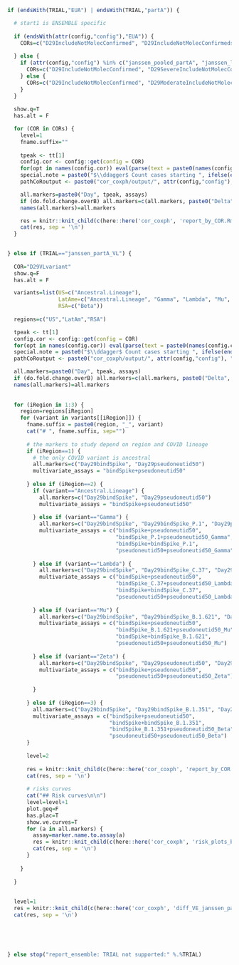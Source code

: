 ```r

if (endsWith(TRIAL,"EUA") | endsWith(TRIAL,"partA")) {

  # start1 is ENSEMBLE specific
    
  if (endsWith(attr(config,"config"),"EUA")) {
    CORs=c("D29IncludeNotMolecConfirmed", "D29IncludeNotMolecConfirmedstart1")
    
  } else {
    if (attr(config,"config") %in% c("janssen_pooled_partA", "janssen_la_partA")) {
      CORs=c("D29IncludeNotMolecConfirmed", "D29SevereIncludeNotMolecConfirmed", "D29ModerateIncludeNotMolecConfirmed")
    } else {
      CORs=c("D29IncludeNotMolecConfirmed", "D29ModerateIncludeNotMolecConfirmed")
    }
  }
  
  show.q=T
  has.alt = F

  for (COR in CORs) {
    level=1
    fname.suffix=""
    
    tpeak <- tt[1]
    config.cor <- config::get(config = COR)
    for(opt in names(config.cor)) eval(parse(text = paste0(names(config.cor[opt])," <- config.cor[[opt]]")))
    special.note = paste0("$\\ddagger$ Count cases starting ", ifelse(endsWith(COR,"start1"),1,7), " days post Day 29.")
    pathCoRoutput <- paste0("cor_coxph/output/", attr(config,"config"), "/", COR)

    all.markers=paste0("Day", tpeak, assays)
    if (do.fold.change.overB) all.markers=c(all.markers, paste0("Delta", tpeak, "overB", assays))
    names(all.markers)=all.markers

    res = knitr::knit_child(c(here::here('cor_coxph', 'report_by_COR.Rmd')), quiet = TRUE)
    cat(res, sep = '\n')
  }
  

} else if (TRIAL=="janssen_partA_VL") {
  
  COR="D29VLvariant"
  show.q=F
  has.alt = F

  variants=list(US=c("Ancestral.Lineage"),
                LatAme=c("Ancestral.Lineage", "Gamma", "Lambda", "Mu", "Zeta"),
                RSA=c("Beta"))
  
  regions=c("US","LatAm","RSA")

  tpeak <- tt[1]
  config.cor <- config::get(config = COR)
  for(opt in names(config.cor)) eval(parse(text = paste0(names(config.cor[opt])," <- config.cor[[opt]]")))
  special.note = paste0("$\\ddagger$ Count cases starting ", ifelse(endsWith(COR,"start1"),1,7), " days post Day 29.")
  pathCoRoutput <- paste0("cor_coxph/output/", attr(config,"config"), "/", COR)

  all.markers=paste0("Day", tpeak, assays)
  if (do.fold.change.overB) all.markers=c(all.markers, paste0("Delta", tpeak, "overB", assays))
  names(all.markers)=all.markers
  
    
  for (iRegion in 1:3) {
    region=regions[iRegion]
    for (variant in variants[[iRegion]]) {
      fname.suffix = paste0(region, "_", variant)
      cat("# ", fname.suffix, sep="")
      
      # the markers to study depend on region and COVID lineage
      if (iRegion==1) {
        # the only COVID variant is ancestral
        all.markers=c("Day29bindSpike", "Day29pseudoneutid50")
        multivariate_assays = "bindSpike+pseudoneutid50"
        
      } else if (iRegion==2) {
        if (variant=="Ancestral.Lineage") {
          all.markers=c("Day29bindSpike", "Day29pseudoneutid50")
          multivariate_assays = "bindSpike+pseudoneutid50"
          
        } else if (variant=="Gamma") {
          all.markers=c("Day29bindSpike", "Day29bindSpike_P.1", "Day29pseudoneutid50", "Day29pseudoneutid50_Gamma")
          multivariate_assays = c("bindSpike+pseudoneutid50",
                                  "bindSpike_P.1+pseudoneutid50_Gamma",
                                  "bindSpike+bindSpike_P.1",
                                  "pseudoneutid50+pseudoneutid50_Gamma")
          
        } else if (variant=="Lambda") {
          all.markers=c("Day29bindSpike", "Day29bindSpike_C.37", "Day29pseudoneutid50", "Day29pseudoneutid50_Lambda")
          multivariate_assays = c("bindSpike+pseudoneutid50",
                                  "bindSpike_C.37+pseudoneutid50_Lambda",
                                  "bindSpike+bindSpike_C.37",
                                  "pseudoneutid50+pseudoneutid50_Lambda")
          
        } else if (variant=="Mu") {
          all.markers=c("Day29bindSpike", "Day29bindSpike_B.1.621", "Day29pseudoneutid50", "Day29pseudoneutid50_Mu")
          multivariate_assays = c("bindSpike+pseudoneutid50",
                                  "bindSpike_B.1.621+pseudoneutid50_Mu",
                                  "bindSpike+bindSpike_B.1.621",
                                  "pseudoneutid50+pseudoneutid50_Mu")
          
        } else if (variant=="Zeta") {
          all.markers=c("Day29bindSpike", "Day29pseudoneutid50", "Day29pseudoneutid50_Zeta")
          multivariate_assays = c("bindSpike+pseudoneutid50",
                                  "pseudoneutid50+pseudoneutid50_Zeta")
          
        }
          
      } else if (iRegion==3) {
        all.markers=c("Day29bindSpike", "Day29bindSpike_B.1.351", "Day29pseudoneutid50", "Day29pseudoneutid50_Beta")
        multivariate_assays = c("bindSpike+pseudoneutid50",
                                "bindSpike+bindSpike_B.1.351",
                                "bindSpike_B.1.351+pseudoneutid50_Beta",
                                "pseudoneutid50+pseudoneutid50_Beta")
      }
      
      level=2
      
      res = knitr::knit_child(c(here::here('cor_coxph', 'report_by_COR.Rmd')), quiet = TRUE)
      cat(res, sep = '\n')
      
      # risks curves
      cat("## Risk curves\n\n")
      level=level+1
      plot.geq=F
      has.plac=T
      show.ve.curves=T
      for (a in all.markers) {
        assay=marker.name.to.assay(a)
        res = knitr::knit_child(c(here::here('cor_coxph', 'risk_plots_by_assays.Rmd')), quiet = TRUE)
        cat(res, sep = '\n')
      }
      
    }
    
  }
  
  
  level=1
  res = knitr::knit_child(c(here::here('cor_coxph', 'diff_VE_janssen_partA_VL.Rmd')), quiet = TRUE)
  cat(res, sep = '\n')
  
  
  
  
  
} else stop("report_ensemble: TRIAL not supported:" %.%TRIAL)
```
